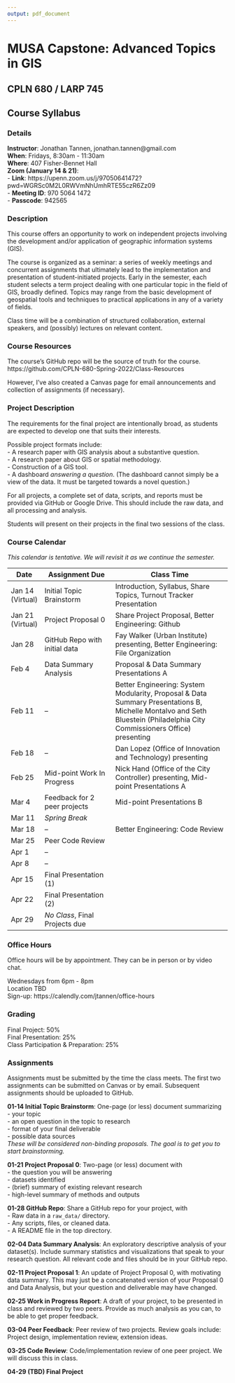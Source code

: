 ```yaml
---
output: pdf_document
---
```


# MUSA Capstone: Advanced Topics in GIS
## CPLN 680 / LARP 745

## Course Syllabus

### Details

**Instructor**: Jonathan Tannen, jonathan.tannen@gmail.com  
**When**: Fridays, 8:30am - 11:30am  
**Where**: 407 Fisher-Bennet Hall  
**Zoom (January 14 & 21)**:  
- **Link**: https://upenn.zoom.us/j/97050641472?pwd=WGRSc0M2L0RWVmNhUmhRTE55czR6Zz09  
- **Meeting ID**: 970 5064 1472  
- **Passcode**: 942565  


### Description
This course offers an opportunity to work on independent projects involving the development and/or application of geographic information systems (GIS).

The course is organized as a seminar: a series of weekly meetings and concurrent assignments that ultimately
lead to the implementation and presentation of student-initiated projects. Early in the semester, each student
selects a term project dealing with one particular topic in the field of GIS, broadly defined. Topics may range
from the basic development of geospatial tools and techniques to practical applications in any of a variety of
fields.

Class time will be a combination of structured collaboration, external speakers, and (possibly) lectures on relevant content.

### Course Resources
The course's GitHub repo will be the source of truth for the course.  
https://github.com/CPLN-680-Spring-2022/Class-Resources  

However, I've also created a Canvas page for email announcements and collection of assignments (if necessary).


### Project Description
The requirements for the final project are intentionally broad, as students are expected to develop one that suits their interests.

Possible project formats include:  
- A research paper with GIS analysis about a substantive question.  
- A research paper about GIS or spatial methodology.  
- Construction of a GIS tool.  
- A dashboard *answering a question*. (The dashboard cannot simply be a view of the data. It must be targeted towards a novel question.)

For all projects, a complete set of data, scripts, and reports must be provided via GitHub or Google Drive. This should include the raw data, and all processing and analysis.

Students will present on their projects in the final two sessions of the class.

### Course Calendar
*This calendar is tentative. We will revisit it as we continue the semester.*

| Date | Assignment Due | Class Time |
|-|---|-----|
|Jan 14 (Virtual)| Initial Topic Brainstorm | Introduction, Syllabus, Share Topics, Turnout Tracker Presentation |
|Jan 21 (Virtual)| Project Proposal 0 | Share Project Proposal, Better Engineering: Github |
|Jan 28| GitHub Repo with initial data | Fay Walker (Urban Institute) presenting, Better Engineering: File Organization |
|Feb 4| Data Summary Analysis | Proposal & Data Summary Presentations A |
|Feb 11| -- | Better Engineering: System Modularity, Proposal & Data Summary Presentations B, Michelle Montalvo and Seth Bluestein (Philadelphia City Commissioners Office) presenting |
|Feb 18| --  | Dan Lopez (Office of Innovation and Technology) presenting |
|Feb 25| Mid-point Work In Progress | Nick Hand (Office of the City Controller) presenting, Mid-point Presentations A |
|Mar 4| Feedback for 2 peer projects | Mid-point Presentations B |
|Mar 11| *Spring Break* |  |
|Mar 18| -- | Better Engineering: Code Review |
|Mar 25| Peer Code Review |  |
|Apr 1| -- |  |
|Apr 8| -- |  |
|Apr 15| Final Presentation (1) |  |
|Apr 22| Final Presentation (2) |  |
|Apr 29| *No Class*, Final Projects due | |

### Office Hours
Office hours will be by appointment. They can be in person or by video chat.

Wednesdays from 6pm - 8pm  
Location TBD  
Sign-up: https://calendly.com/jtannen/office-hours  

### Grading
Final Project: 50%  
Final Presentation: 25%  
Class Participation & Preparation: 25%  

### Assignments

Assignments must be submitted by the time the class meets. 
The first two assignments can be submitted on Canvas or by email. 
Subsequent assignments should be uploaded to GitHub.  

**01-14 Initial Topic Brainstorm**: One-page (or less) document summarizing  
- your topic  
- an open question in the topic to research  
- format of your final deliverable  
- possible data sources  
*These will be considered non-binding proposals. The goal is to get you to start brainstorming.*

**01-21 Project Proposal 0**: Two-page (or less) document with   
- the question you will be answering  
- datasets identified  
- (brief) summary of existing relevant research  
- high-level summary of methods and outputs  

**01-28 GitHub Repo**: Share a GitHub repo for your project, with  
- Raw data in a `raw_data/` directory.  
- Any scripts, files, or cleaned data.  
- A README file in the top directory.  

**02-04 Data Summary Analysis**: An exploratory descriptive analysis of your dataset(s). Include summary statistics and visualizations that speak to your research question. All relevant code and files should be in your GitHub repo.

**02-11 Project Proposal 1**: An update of Project Proposal 0, with motivating data summary. This may just be a concatenated version of your Proposal 0 and Data Analysis, but your question and deliverable may have changed.

**02-25 Work in Progress Report**: A draft of your project, to be presented in class and reviewed by two peers. Provide as much analysis as you can, to be able to get proper feedback.

**03-04 Peer Feedback**: Peer review of two projects. Review goals include: Project design, implementation review, extension ideas.

**03-25 Code Review**: Code/implementation review of one peer project. We will discuss this in class.

**04-29 (TBD) Final Project**
 